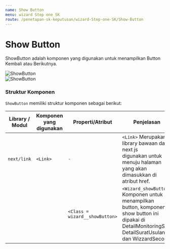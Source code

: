 ```yaml
---
name: Show Button
menu: wizard Step one SK
route: /penetapan-sk-keputusan/wizard-Step-one-SK/Show-Button
---
```


# Show Button

ShowButton adalah komponen
yang digunakan untuk menampilkan Button
Kembali atau Berikutnya.

![ShowButton](../../../src/img/WizardSK/ShowButton.png) <br/>
![ShowButton](../../../src/img/WizardSK/Kembali.png)

### Struktur Komponen

`ShowButton` memiliki struktur komponen sebagai berikut:

| Library / Modul | Komponen yang digunakan | Properti/Atribut               | Penjelasan                                                                                                                                           |
| --------------- | ----------------------- | ------------------------------ | ---------------------------------------------------------------------------------------------------------------------------------------------------- |
| `next/link`     | `<Link>`                | `-`                            | `<Link>` Merupakan library bawaan dari next js <br/> digunakan untuk menuju halaman yang akan dimasukkan di atribut href.                            |
|                 |                         | `<Class = wizard__showButton>` | `<Wizard_showButton>` Komponen untuk menampilkan button, komponen show button ini dipakai di DetailMonitoringSK, DetailSuratUsulan dan WizzardSecond |  |
